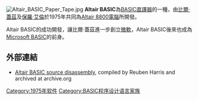 {{Infobox OS
| name                   = Altair BASIC
| developer              = [[Microsoft|Micro-Soft]]
| supported_platforms    = [[Micro_Instrumentation_and_Telemetry_Systems|MITS]] [[Altair_8800|Altair 8800]]
| released               = 1975
}}
[[File:Altair_BASIC_Paper_Tape.jpg|thumb]]
'''Altair BASIC'''為[[BASIC|BASIC]][[直譯器|直譯器]]的一種，由[[比爾·蓋茲|比爾·蓋茲]]及[[保羅·艾倫|保羅·艾倫]]於1975年共同為[[Altair_8800電腦|Altair 8800電腦]]所開發。

Altair BASIC的成功開發，讓比爾·蓋茲進一步創立[[微軟|微軟]]，Altair BASIC後來也成為[[Microsoft_BASIC|Microsoft BASIC]]的前身。

==外部連結==
*[https://web.archive.org/web/20011211233332/http://www.rjh.org.uk/altair/4k/index2.html Altair BASIC source disassembly], compiled by Reuben Harris and archived at archive.org
[[Category:1975年软件|Category:1975年软件]]
[[Category:BASIC程序设计语言家族|Category:BASIC程序设计语言家族]]